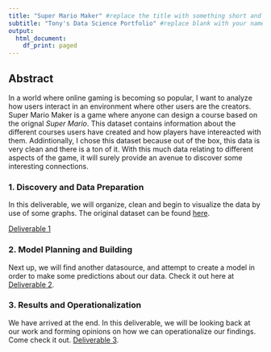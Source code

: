 ```yaml
---
title: "Super Mario Maker" #replace the title with something short and catchy to represent your project
subtitle: "Tony's Data Science Portfolio" #replace blank with your name
output:
  html_document:
    df_print: paged
---
```


## Abstract

In a world where online gaming is becoming so popular, I want to analyze how users interact in an environment where other users are the creators. Super Mario Maker is a game where anyone can design a course based on the orignal *Super Mario*. This dataset contains information about the different courses users have created and how players have intereacted with them. Addintionally, I chose this dataset because out of the box, this data is very clean and there is a ton of it. With this much data relating to different aspects of the game, it will surely provide an avenue to discover some interesting connections.

### 1. Discovery and Data Preparation

In this deliverable, we will organize, clean and begin to visualize the data by use of some graphs. The original dataset can be found [here](https://www.kaggle.com/leomauro/smmnet#course-meta.csv).

[Deliverable 1](deliverable1.html)
  


### 2. Model Planning and Building

Next up, we will find another datasource, and attempt to create a model in order to make some predictions about our data.
Check it out here at [Deliverable 2](deliverable2.html).

### 3. Results and Operationalization

We have arrived at the end. In this deliverable, we will be looking back at our work and forming opinions on how we can operationalize our findings. Come check it out. [Deliverable 3](deliverable3.html).

